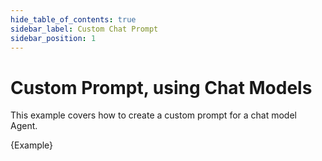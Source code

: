 ```yaml
---
hide_table_of_contents: true
sidebar_label: Custom Chat Prompt
sidebar_position: 1
---
```



# Custom Prompt, using Chat Models

This example covers how to create a custom prompt for a chat model Agent.

<CodeBlock language="typescript">{Example}</CodeBlock>
